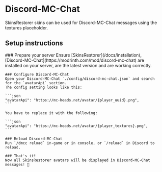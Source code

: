 
# Discord-MC-Chat

SkinsRestorer skins can be used for Discord-MC-Chat messages using the textures placeholder.

## Setup instructions

<Steps>
    ### Prepare your server
    Ensure [SkinsRestorer](/docs/installation), [Discord-MC-Chat](https://modrinth.com/mod/discord-mc-chat) are installed on your server, are the latest version and are working correctly.

    ### Configure Discord-MC-Chat
    Open your Discord-MC-Chat `./config/discord-mc-chat.json` and search for the `avatarApi` section.
    The config setting looks like this:

    ```json
    "avatarApi": "https://mc-heads.net/avatar/{player_uuid}.png",
    ```

    You have to replace it with the following:

    ```json
    "avatarApi": "https://mc-heads.net/avatar/{player_textures}.png",
    ```

    ### Reload Discord-MC-Chat
    Run `/dmcc reload` in-game or in console, or `/reload` in Discord to reload.

    ### That's it!
    Now all SkinsRestorer avatars will be displayed in Discord-MC-Chat messages! 🎉
</Steps>
